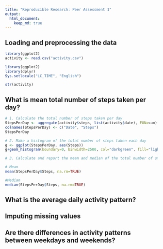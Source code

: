 ```yaml
---
title: "Reproducible Research: Peer Assessment 1"
output: 
  html_document:
    keep_md: true
---
```





## Loading and preprocessing the data
```r
library(ggplot2)
activity <- read.csv("activity.csv")

library(ggplot2)
library(dplyr)
Sys.setlocale("LC_TIME", "English")

str(activity)
```


## What is mean total number of steps taken per day?

```r

# 1. Calculate the total number of steps taken per day
StepsPerDay <- aggregate(activity$steps, list(activity$date), FUN=sum)
colnames(StepsPerDay) <- c("Date", "Steps")
StepsPerDay

# 2. Make a histogram of the total number of steps taken each day
g <- ggplot(StepsPerDay, aes(Steps))
g+geom_histogram(boundary=0, binwidth=2500, col="darkgreen", fill="lightgreen")+ggtitle("Histogram of steps per day")+xlab("Steps")+ylab("Frequency")+theme(plot.title = element_text(face="bold", size=12))+scale_x_continuous(breaks=seq(0,25000,2500))+scale_y_continuous(breaks=seq(0,18,2))

# 3. Calculate and report the mean and median of the total number of steps taken per day

# Mean
mean(StepsPerDay$Steps, na.rm=TRUE)

#Median
median(StepsPerDay$Steps, na.rm=TRUE)
```



## What is the average daily activity pattern?



## Imputing missing values



## Are there differences in activity patterns between weekdays and weekends?

